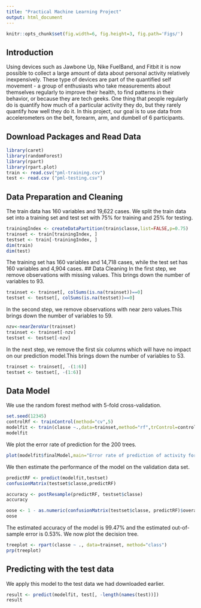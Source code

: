 ```yaml
---
title: "Practical Machine Learning Project"
output: html_document
---
```


```r
knitr::opts_chunk$set(fig.width=6, fig.height=3, fig.path='Figs/') 
```

## Introduction
Using devices such as Jawbone Up, Nike FuelBand, and Fitbit it is now possible to collect a large amount of data about personal activity relatively inexpensively. These type of devices are part of the quantified self movement - a group of enthusiasts who take measurements about themselves regularly to improve their health, to find patterns in their behavior, or because they are tech geeks. One thing that people regularly do is quantify how much of a particular activity they do, but they rarely quantify how well they do it.   In this project, our goal is to use data from accelerometers on the belt, forearm, arm, and dumbell of 6 participants. 

## Download Packages and Read Data
```r
library(caret)
library(randomForest)
library(rpart)
library(rpart.plot)
train <- read.csv("pml-training.csv")
test <- read.csv ("pml-testing.csv")
```
## Data Preparation and Cleaning
The train data has 160 variables and 19,622 cases.
We split the train data set into a training set and test set with 75% for training and 25% for testing.
```r
trainingIndex <- createDataPartition(train$classe,list=FALSE,p=0.75)
trainset <- train[trainingIndex, ]
testset <- train[-trainingIndex, ]
dim(train)
dim(test)
```
The training set has 160 variables and 14,718 cases, while the test set has 160 variables and 4,904 cases. 
## Data Cleaning
In the first step, we remove observations with missing values. This brings down the number of variables to 93.
```r
trainset <- trainset[, colSums(is.na(trainset))==0]
testset <- testset[, colSums(is.na(testset))==0]
```
In the second step, we remove observations with near zero values.This brings down the number of variables to 59.
```r
nzv<-nearZeroVar(trainset)
trainset <- trainset[-nzv]
testset <- testset[-nzv]
```
In the next step, we remove the first six columns which will have no impact on our prediction model.This brings down the number of variables to 53.
```r
trainset <- trainset[, -(1:6)]
testset <- testset[, -(1:6)]
```
## Data Model
We use the random forest method with 5-fold cross-validation.
```r
set.seed(12345)
controlRf <- trainControl(method="cv",5)
modelfit <- train(classe ~.,data=trainset,method="rf",trControl=controlRf,ntree=200)
modelfit
```
We plot the error rate of prediction for the 200 trees.  
```r
plot(modelfit$finalModel,main="Error rate of prediction of activity for 200 RF trees")
```
We then estimate the performance of the model on the validation data set.
```r
predictRF <- predict(modelfit,testset)
confusionMatrix(testset$classe,predictRF)

accuracy <- postResample(predictRF, testset$classe)
accuracy

oose <- 1 - as.numeric(confusionMatrix(testset$classe, predictRF)$overall[1])
oose
```
The estimated accuracy of the model is 99.47%  and the estimated out-of-sample error is 0.53%.
We now plot the decision tree.
```r
treeplot <- rpart(classe ~ ., data=trainset, method="class")
prp(treeplot)
```



## Predicting with the test data
We apply this model to the test data we had downloaded earlier.
```r
result <- predict(modelfit, test[, -length(names(test))])
result
```


